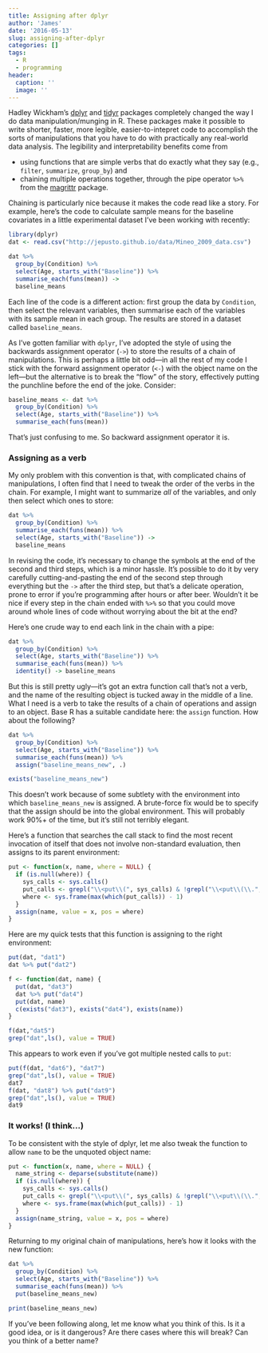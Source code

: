 ```yaml
---
title: Assigning after dplyr
author: 'James'
date: '2016-05-13'
slug: assigning-after-dplyr
categories: []
tags:
  - R
  - programming
header:
  caption: ''
  image: ''
---
```


Hadley Wickham's [dplyr](https://github.com/hadley/dplyr) and [tidyr](https://github.com/hadley/tidyr) packages completely changed the way I do data manipulation/munging in R. These packages make it possible to write shorter, faster, more legible, easier-to-intepret code to accomplish the sorts of manipulations that you have to do with practically any real-world data analysis. The legibility and interpretability benefits come from

* using functions that are simple verbs that do exactly what they say (e.g., `filter`, `summarize`, `group_by`) and
* chaining multiple operations together, through the pipe operator `%>%` from the [magrittr](https://cran.r-project.org/web/packages/magrittr/vignettes/magrittr.html) package. 

Chaining is particularly nice because it makes the code read like a story. For example, here's the code to calculate sample means for the baseline covariates in a little experimental dataset I've been working with recently:

```r
library(dplyr)
dat <- read.csv("http://jepusto.github.io/data/Mineo_2009_data.csv")

dat %>%
  group_by(Condition) %>%
  select(Age, starts_with("Baseline")) %>%
  summarise_each(funs(mean)) ->
  baseline_means
```

Each line of the code is a different action: first group the data by `Condition`, then select the relevant variables, then summarise each of the variables with its sample mean in each group. The results are stored in a dataset called `baseline_means`.

As I've gotten familiar with `dplyr`, I've adopted the style of using the backwards assignment operator (`->`) to store the results of a chain of manipulations. This is perhaps a little bit odd---in all the rest of my code I stick with the forward assignment operator (`<-`) with the object name on the left---but the alternative is to break the "flow" of the story, effectively putting the punchline before the end of the joke. Consider: 

```r
baseline_means <- dat %>%
  group_by(Condition) %>%
  select(Age, starts_with("Baseline")) %>%
  summarise_each(funs(mean))
```

That's just confusing to me. So backward assignment operator it is. 

### Assigning as a verb

My only problem with this convention is that, with complicated chains of manipulations, I often find that I need to tweak the order of the verbs in the chain. For example, I might want to summarize _all_ of the variables, and only then select which ones to store: 

```r
dat %>%
  group_by(Condition) %>%
  summarise_each(funs(mean)) %>%
  select(Age, starts_with("Baseline")) ->
  baseline_means
```

In revising the code, it's necessary to change the symbols at the end of the second and third steps, which is a minor hassle. It's possible to do it by very carefully cutting-and-pasting the end of the second step through everything but the `->` after the third step, but that's a delicate operation, prone to error if you're programming after hours or after beer. Wouldn't it be nice if every step in the chain ended with `%>%` so that you could move around whole lines of code without worrying about the bit at the end?

Here's one crude way to end each link in the chain with a pipe:

```r
dat %>%
  group_by(Condition) %>%
  select(Age, starts_with("Baseline")) %>%
  summarise_each(funs(mean)) %>%
  identity() -> baseline_means
```

But this is still pretty ugly---it's got an extra function call that's not a verb, and the name of the resulting object is tucked away in the middle of a line. What I need is a verb to take the results of a chain of operations and assign to an object. Base R has a suitable candidate here: the `assign` function. How about the following? 

```r

dat %>%
  group_by(Condition) %>%
  select(Age, starts_with("Baseline")) %>%
  summarise_each(funs(mean)) %>%
  assign("baseline_means_new", .)

exists("baseline_means_new")
```

This doesn't work because of some subtlety with the environment into which `baseline_means_new` is assigned. A brute-force fix would be to specify that the assign should be into the global environment. This will probably work 90%+ of the time, but it's still not terribly elegant. 

Here's a function that searches the call stack to find the most recent invocation of itself that does not involve non-standard evaluation, then assigns to its parent environment:

```r
put <- function(x, name, where = NULL) {
  if (is.null(where)) {
    sys_calls <- sys.calls()
    put_calls <- grepl("\\<put\\(", sys_calls) & !grepl("\\<put\\(\\.",sys_calls)
    where <- sys.frame(max(which(put_calls)) - 1)
  }
  assign(name, value = x, pos = where)
}

```

Here are my quick tests that this function is assigning to the right environment:

```r
put(dat, "dat1")
dat %>% put("dat2")

f <- function(dat, name) {
  put(dat, "dat3")
  dat %>% put("dat4")
  put(dat, name)
  c(exists("dat3"), exists("dat4"), exists(name))
}

f(dat,"dat5")
grep("dat",ls(), value = TRUE)
```

This appears to work even if you've got multiple nested calls to `put`:

```r
put(f(dat, "dat6"), "dat7")
grep("dat",ls(), value = TRUE)
dat7
f(dat, "dat8") %>% put("dat9")
grep("dat",ls(), value = TRUE)
dat9
```

### It works! (I think...)

To be consistent with the style of dplyr, let me also tweak the function to allow `name` to be the unquoted object name: 

```r
put <- function(x, name, where = NULL) {
  name_string <- deparse(substitute(name))
  if (is.null(where)) {
    sys_calls <- sys.calls()
    put_calls <- grepl("\\<put\\(", sys_calls) & !grepl("\\<put\\(\\.",sys_calls)
    where <- sys.frame(max(which(put_calls)) - 1)
  }
  assign(name_string, value = x, pos = where)
}
```

Returning to my original chain of manipulations, here's how it looks with the new function:

```r
dat %>%
  group_by(Condition) %>%
  select(Age, starts_with("Baseline")) %>%
  summarise_each(funs(mean)) %>%
  put(baseline_means_new)

print(baseline_means_new)
```

If you've been following along, let me know what you think of this. Is it a good idea, or is it dangerous? Are there cases where this will break? Can you think of a better name?
